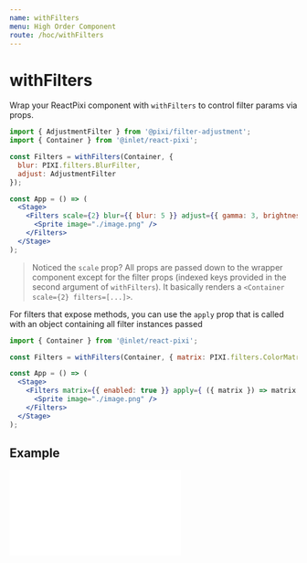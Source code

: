 ```yaml
---
name: withFilters
menu: High Order Component
route: /hoc/withFilters
---
```


# withFilters

Wrap your ReactPixi component with `withFilters` to control filter params via props.

```jsx
import { AdjustmentFilter } from '@pixi/filter-adjustment';
import { Container } from '@inlet/react-pixi';

const Filters = withFilters(Container, {
  blur: PIXI.filters.BlurFilter,
  adjust: AdjustmentFilter
});

const App = () => (
  <Stage>
    <Filters scale={2} blur={{ blur: 5 }} adjust={{ gamma: 3, brightness: 5 }}>
      <Sprite image="./image.png" />
    </Filters>
  </Stage>
);
```

> Noticed the `scale` prop? All props are passed down to the wrapper component except for the filter props (indexed keys provided in the second argument of `withFilters`). It basically renders a `<Container scale={2} filters=[...]>`.

For filters that expose methods, you can use the `apply` prop that is called with an object containing all filter instances passed

```jsx
import { Container } from '@inlet/react-pixi';

const Filters = withFilters(Container, { matrix: PIXI.filters.ColorMatrixFilter })

const App = () => (
  <Stage>
    <Filters matrix={{ enabled: true }} apply={ ({ matrix }) => matrix.greyscale() }>
      <Sprite image="./image.png" />
    </Filters>
  </Stage>
);
```

## Example

<iframe
  height={500}
  scrolling="no"
  title="Tiling Sprite"
  src="//codepen.io/inlet/embed/qBEGXvv/?height=300&theme-id=33987&default-tab=result&embed-version=2"
  frameBorder="no"
  allowFullScreen={true}
  style={{ width: '100%' }} />
